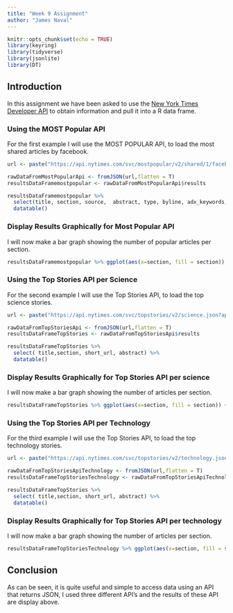 ```yaml
---
title: "Week 9 Assignment"
author: "James Naval"
---
```


```r
knitr::opts_chunk$set(echo = TRUE)
library(keyring)
library(tidyverse)
library(jsonlite)
library(DT)
```

## Introduction {.tabset}

In this assignment we have been asked to use the [New York Times Developer API](https://developer.nytimes.com/) to obtain information and pull it into a R data frame. 

### Using the MOST Popular API

For the first example I will use the MOST POPULAR API, to load the most shared articles by facebook.

```r

url <- paste("https://api.nytimes.com/svc/mostpopular/v2/shared/1/facebook.json?api-key=8Tuw2G2y7TwdrHs4sejvtQWjJ2E844o5")

rawDataFromMostPopularApi <- fromJSON(url,flatten = T)
resultsDataFramemostpopular <- rawDataFromMostPopularApi$results

resultsDataFramemostpopular %>% 
  select(title, section, source,  abstract, type, byline, adx_keywords, published_date,updated) %>% 
  datatable()

```

### Display Results Graphically for Most Popular API

I will now make a bar graph showing the number of popular articles per section.
```r
resultsDataFramemostpopular %>% ggplot(aes(x=section, fill = section)) + geom_bar()
```

### Using the Top Stories API per Science

For the second example I will use the Top Stories API, to load the top science stories.

```r

url <- paste("https://api.nytimes.com/svc/topstories/v2/science.json?api-key=8Tuw2G2y7TwdrHs4sejvtQWjJ2E844o5")

rawDataFromTopStoriesApi <- fromJSON(url,flatten = T)
resultsDataFrameTopStories <- rawDataFromTopStoriesApi$results

resultsDataFrameTopStories %>% 
  select( title,section, short_url, abstract) %>% 
  datatable()

```

### Display Results Graphically for Top Stories API per science

I will now make a bar graph showing the number of articles per section.
```r
resultsDataFrameTopStories %>% ggplot(aes(x=section, fill = section)) + geom_bar()
```

### Using the Top Stories API per Technology

For the third example I will use the Top Stories API, to load the top technology stories.

```r

url <- paste("https://api.nytimes.com/svc/topstories/v2/technology.json?api-key=8Tuw2G2y7TwdrHs4sejvtQWjJ2E844o5")

rawDataFromTopStoriesApiTechnology <- fromJSON(url,flatten = T)
resultsDataFrameTopStoriesTechnology <- rawDataFromTopStoriesApiTechnology$results

resultsDataFrameTopStories %>% 
  select( title,section, short_url, abstract) %>% 
  datatable()

```

### Display Results Graphically for Top Stories API per technology

I will now make a bar graph showing the number of articles per section.
```r
resultsDataFrameTopStoriesTechnology %>% ggplot(aes(x=section, fill = section)) + geom_bar()
```

## Conclusion

As can be seen, it is quite useful and simple to access data using an API that returns JSON, I used three different API's and the results of these API are display above.